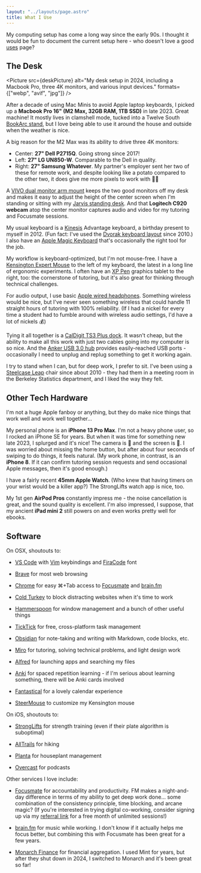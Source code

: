 ```yaml
---
layout: "../layouts/page.astro"
title: What I Use
---
```


My computing setup has come a long way since the early 90s. I thought it would be fun to document the current setup here - who doesn't love a good [uses](https://uses.tech/) page?

## The Desk


<Picture
  src={deskPicture}
  alt="My desk setup in 2024, including a Macbook Pro, three 4K monitors, and various input devices."
  formats={["webp", "avif", "jpg"]}
/>

After a decade of using Mac Minis to avoid Apple laptop keyboards, I picked up a **Macbook Pro 16" (M2 Max, 32GB RAM, 1TB SSD)** in late 2023. Great machine! It mostly lives in clamshell mode, tucked into a Twelve South [BookArc stand](https://a.co/d/77WKi1e), but I love being able to use it around the house and outside when the weather is nice.

A big reason for the M2 Max was its ability to drive three 4K monitors:

- Center: **27" Dell P2715Q**. Going strong since 2017!
- Left: **27" LG UN850-W**. Comparable to the Dell in quality.
- Right: **27" Samsung Whatever**. My partner's employer sent her two of these for remote work, and despite looking like a potato compared to the other two, it does give me more pixels to work with 🤷🏻

A [VIVO dual monitor arm mount](https://a.co/d/eW3mOxr) keeps the two good monitors off my desk and makes it easy to adjust the height of the center screen when I'm standing or sitting with my [Jarvis standing desk](https://www.fully.com/jarvis-adjustable-height-desk.html). And that **Logitech C920 webcam** atop the center monitor captures audio and video for my tutoring and Focusmate sessions.

My usual keyboard is a [Kinesis](https://kinesis-ergo.com/) Advantage keyboard, a birthday present to myself in 2012. (Fun fact: I've used the [Dvorak keyboard layout](https://en.wikipedia.org/wiki/Dvorak_keyboard_layout) since 2010.) I also have an [Apple Magic Keyboard](https://www.apple.com/shop/product/MK2A3LL/A/magic-keyboard-us-english) that's occasionally the right tool for the job.

My workflow is keyboard-optimized, but I'm not mouse-free. I have a [Kensington Expert Mouse](https://a.co/d/cO7DR0p) to the left of my keyboard, the latest in a long line of ergonomic experiments. I often have an [XP Pen](https://www.xp-pen.com/) graphics tablet to the right, too: the cornerstone of tutoring, but it's also great for thinking through technical challenges.

For audio output, I use basic [Apple wired headphones](https://www.apple.com/shop/product/MNHF2AM/A/earpods-35mm-headphone-plug?fnode=716fb08e675f2d1a3a4683ee8048f40306e73c9b2e71ac5f484198930da571df6bbe2d51555763ae7b9edf5adf26bf80561d5244d4be9f3b5bdae1aa6ee69b84735ac5f43930da5b37b8bb4762a958c44c8eeb288afaa3671ce5eb0663fa3aa79f7b455ee866610baf8e1df1a2468b6e3b70a34f3e8009d3a74f02ef95c39981&fs=fh%3D47d1%252B45a8). Something wireless would be nice, but I've never seen something wireless that could handle 11 straight hours of tutoring with 100% reliability. (If I had a nickel for every time a student had to fumble around with wireless audio settings, I'd have a lot of nickels 💰)

Tying it all together is a [CalDigit TS3 Plus dock](https://a.co/d/5tBomdA). It wasn't cheap, but the ability to make all this work with just two cables going into my computer is so nice. And the [Anker USB 3.0 hub](https://a.co/d/3zOG96r) provides easily-reached USB ports - occasionally I need to unplug and replug something to get it working again.

I try to stand when I can, but for deep work, I prefer to sit. I've been using a [Steelcase Leap](https://store.steelcase.com/leap) chair since about 2010 - they had them in a meeting room in the Berkeley Statistics department, and I liked the way they felt.

## Other Tech Hardware

I'm not a huge Apple fanboy or anything, but they do make nice things that work well and work well together...

My personal phone is an **iPhone 13 Pro Max**. I'm not a heavy phone user, so I rocked an iPhone SE for years. But when it was time for something new late 2023, I splurged and it's nice! The camera is 🙌 and the screen is 🤩. I was worried about missing the home button, but after about four seconds of swiping to do things, it feels natural. (My work phone, in contrast, is an **iPhone 8**. If it can confirm tutoring session requests and send occasional Apple messages, then it's good enough.)

I have a fairly recent **45mm Apple Watch**. (Who knew that having timers on your wrist would be a killer app?) The StrongLifts watch app is nice, too.

My 1st gen **AirPod Pros** constantly impress me - the noise cancellation is great, and the sound quality is excellent. I'm also impressed, I suppose, that my ancient **iPad mini 2** still powers on and even works pretty well for ebooks.

## Software

On OSX, shoutouts to:

- [VS Code](https://code.visualstudio.com/) with [Vim](https://www.vim.org/) keybindings and [FiraCode](https://github.com/tonsky/FiraCode) font

- [Brave](https://brave.com/) for most web browsing

- [Chrome](https://brave.com/) for easy ⌘+Tab access to [Focusmate](https://app.focusmate.com/user/hamilton) and [brain.fm](https://www.brain.fm/)

- [Cold Turkey](https://getcoldturkey.com/) to block distracting websites when it's time to work

- [Hammerspoon](https://www.hammerspoon.org/) for window management and a bunch of other useful things

- [TickTick](https://ticktick.com/?language=en_US) for free, cross-platform task management

- [Obsidian](https://obsidian.md/) for note-taking and writing with Markdown, code blocks, etc.

- [Miro](https://miro.com/) for tutoring, solving technical problems, and light design work

- [Alfred](https://www.alfredapp.com/) for launching apps and searching my files

- [Anki](https://apps.ankiweb.net/) for spaced repetition learning - if I'm serious about learning something, there will be Anki cards involved

- [Fantastical](https://flexibits.com/fantastical) for a lovely calendar experience

- [SteerMouse](https://plentycom.jp/en/steermouse/) to customize my Kensington mouse

On iOS, shoutouts to:

- [StrongLifts](https://stronglifts.com/) for strength training (even if their plate algorithm is suboptimal)

- [AllTrails](https://www.alltrails.com/) for hiking

- [Planta](https://planta.app/) for houseplant management

- [Overcast](https://overcast.fm/) for podcasts

Other services I love include:

- [Focusmate](https://app.focusmate.com/user/hamilton) for accountability and productivity. FM makes a night-and-day difference in terms of my ability to get deep work done... some combination of the consistency principle, time blocking, and arcane magic? (If you're interested in trying digital co-working, consider signing up via my [referral link](https://www.focusmate.com/?fmreferral=1z9cLIutON) for a free month of unlimited sessions!)

- [brain.fm](https://www.brain.fm/) for music while working. I don't know if it actually helps me focus better, but combining this with Focusmate has been great for a few years.

- [Monarch Finance](https://www.monarchmoney.com/) for financial aggregation. I used Mint for years, but after they shut down in 2024, I switched to Monarch and it's been great so far!
